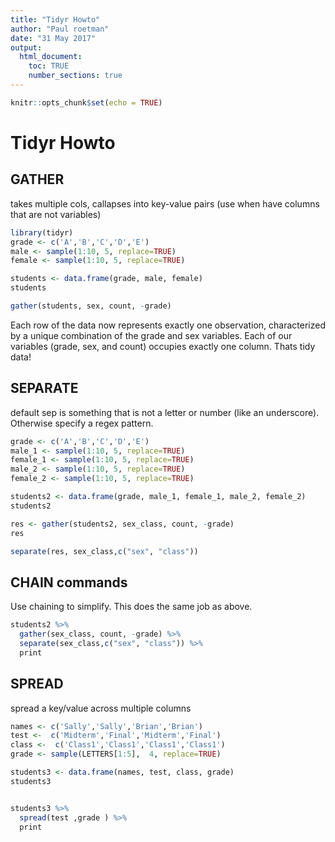 ```yaml
---
title: "Tidyr Howto"
author: "Paul roetman"
date: "31 May 2017"
output: 
  html_document:
    toc: TRUE
    number_sections: true
---
```


```r
knitr::opts_chunk$set(echo = TRUE)
```

# Tidyr Howto


## GATHER
takes multiple cols, callapses into key-value pairs (use when have columns that are not variables)

```r
library(tidyr)
grade <- c('A','B','C','D','E')
male <- sample(1:10, 5, replace=TRUE)
female <- sample(1:10, 5, replace=TRUE)

students <- data.frame(grade, male, female)
students

gather(students, sex, count, -grade)

```


Each row of the data now represents exactly one observation, characterized by a unique combination of the grade and sex variables. Each of our variables (grade, sex, and count) occupies exactly one column. Thats tidy data!

## SEPARATE

default sep is something that is not a letter or number (like an underscore). Otherwise specify a regex pattern.

```r
grade <- c('A','B','C','D','E')
male_1 <- sample(1:10, 5, replace=TRUE)
female_1 <- sample(1:10, 5, replace=TRUE)
male_2 <- sample(1:10, 5, replace=TRUE)
female_2 <- sample(1:10, 5, replace=TRUE)

students2 <- data.frame(grade, male_1, female_1, male_2, female_2)
students2

res <- gather(students2, sex_class, count, -grade)
res

separate(res, sex_class,c("sex", "class"))
```

## CHAIN commands

Use chaining to simplify. This does the same job as above.

```r
students2 %>%
  gather(sex_class, count, -grade) %>%
  separate(sex_class,c("sex", "class")) %>%
  print
```


## SPREAD

spread a key/value across multiple columns
```r
names <- c('Sally','Sally','Brian','Brian')
test <-  c('Midterm','Final','Midterm','Final')
class <-  c('Class1','Class1','Class1','Class1')
grade <- sample(LETTERS[1:5],  4, replace=TRUE)

students3 <- data.frame(names, test, class, grade)
students3


students3 %>%
  spread(test ,grade ) %>%
  print
```

  
